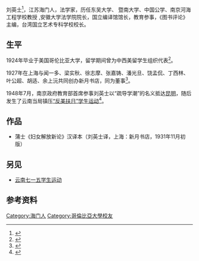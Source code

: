 {{copyedit|time=2015-04-21T15:23:12+00:00}}
刘英士{{BD|1899年||1985年|}}<ref>{{Cite web|url=http://www.xlysauc.com/auction5_det.php?ccid=753&id=100240&n=2153|title=梁实秋（1903～1987）、英千里（1900～1969）、刘英士（1899～1985） 信札三通|accessdate=|author=|date=|publisher=西冷印社拍卖有限公司|archive-date=2018-05-27|archive-url=https://web.archive.org/web/20180527202305/http://www.xlysauc.com/auction5_det.php?ccid=753&id=100240&n=2153|dead-url=no}}</ref>，江苏海门人，法学家，历任东吴大学、 暨南大学、中国公学、南京河海工程学校教授 ,安徽大学法学院院长，国立编译馆馆长，教育参事，《图书评论》主编，台湾国立艺术专科学校校长。

==生平==
1924年毕业于美国哥伦比亚大学，留学期间曾为中西美留学生组织代表<ref>{{Cite web|url=http://jds.cssn.cn/xrfc/xrsb/201605/t20160506_3327929.shtml|title=大江会述论|accessdate=|author=闻黎明|date=2005年10月30日|publisher=近代中国研究|archive-date=2018年5月27日|archive-url=https://web.archive.org/web/20180527202345/http://jds.cssn.cn/xrfc/xrsb/201605/t20160506_3327929.shtml|dead-url=no}}</ref>。

1927年在上海与闻一多、梁实秋、徐志摩、张嘉铸、潘光旦、饶孟侃、丁西林、叶公超、胡适、余上沅共同创办新月书店，同为董事<ref>{{Cite web|url=http://jds.cass.cn/ztyj/mgzzs/201605/t20160506_3324438.shtml|title=李闻惨案之善后|accessdate=|author=闻黎明|date=2011年8月16日|publisher=近代中国研究|archive-date=2018年5月28日|archive-url=https://web.archive.org/web/20180528122151/http://jds.cass.cn/ztyj/mgzzs/201605/t20160506_3324438.shtml|dead-url=no}}</ref>。

1948年7月，南京政府教育部首席参事刘英士以“疏导学潮”的名义抵达[[昆明|昆明]]，随后发生了云南当局镇压[[云南七一五学生运动|“反美扶日”学生运动]]<ref>{{Cite journal|title=略论“七·一五”昆明学生爱国运动|author=蒋中礼|url=http://www.ncpssd.org/Literature/articleinfo.aspx?id=MTAwMjI5NzY5MA==&type=am91cm5hbEFydGljbGU=&datatype=am91cm5hbEFydGljbGU=&typename=5Lit5paH5pyf5YiK5paH56ug&nav=0&barcodenum=|journal=云南师范大学学报：哲学社会科学版|issue=第1期|doi=|others=|year=1985年|volume=|page=29-35|pmid=|access-date=2018-05-27|archive-date=2019-02-21|archive-url=https://web.archive.org/web/20190221194151/http://www.ncpssd.org/Literature/articleinfo.aspx?id=MTAwMjI5NzY5MA==&type=am91cm5hbEFydGljbGU=&datatype=am91cm5hbEFydGljbGU=&typename=5Lit5paH5pyf5YiK5paH56ug&nav=0&barcodenum=|dead-url=no}}</ref>。

==作品==
*蒲士《妇女解放新论》汉译本（刘英士译，上海：新月书店，1931年11月初版）

==另见==
*[[云南七一五学生运动|云南七一五学生运动]]

==参考资料==
{{reflist}}

[[Category:海门人|Category:海门人]]
[[Category:哥倫比亞大學校友|Category:哥倫比亞大學校友]]
